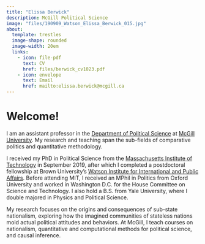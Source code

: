 ```yaml
---
title: "Elissa Berwick"
description: McGill Political Science
image: "files/190909_Watson_Elissa_Berwick_015.jpg"
about: 
  template: trestles
  image-shape: rounded
  image-width: 20em
  links:
    - icon: file-pdf
      text: CV
      href: files/berwick_cv1023.pdf
    - icon: envelope
      text: Email
      href: mailto:elissa.berwick@mcgill.ca
---
```


# Welcome!

I am an assistant professor in the [Department of Political Science](https://www.mcgill.ca/politicalscience/) at [McGill University](https://www.mcgill.ca/). My research and teaching span the sub-fields of comparative politics and quantitative methodology.

I received my PhD in Political Science from the [Massachusetts Institute of Technology](https://polisci.mit.edu/) in September 2019, after which I completed a postdoctoral fellowship at Brown University's [Watson Institute for International and Public Affairs](https://home.watson.brown.edu/). Before attending MIT, I received an MPhil in Politics from Oxford University and worked in Washington D.C. for the House Committee on Science and Technology. I also hold a B.S. from Yale University, where I double majored in Physics and Political Science.

My research focuses on the origins and consequences of sub-state nationalism, exploring how the imagined communities of stateless nations mold actual political attitudes and behaviors. At McGill, I teach courses on [nationalism]{.highlight}, [quantitative and computational methods]{.highlight} for political science, and [causal inference]{.highlight}.
